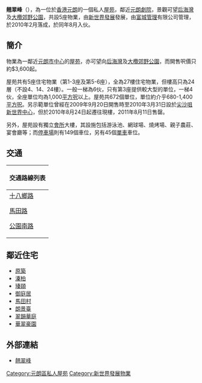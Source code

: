 {{Infobox_housinghk 
| name = 翹翠峰<br/>Emerald Green
| logo= 
| photo = Emerald Green.jpg
| phototitle = 
| address= [[香港|香港]][[元朗|元朗]][[十八鄉路|十八鄉路]]138號
| lot= 元朗市地段第515號餘段
| developer= [[新世界發展|新世界發展]]
| manager= [[富城管理|富城管理]]有限公司
| use = 住宅
| blocknumber = 5
| floor_area = 
| floornumber = 24
| yearofcompletion = 2010年2月
| former = 村屋及田地
| facilities = 會所、停車場
| website = 
}}

'''翹翠峰'''（{{lang-en|'''Emerald Green'''}}），為一位於[[香港|香港]][[元朗|元朗]]的一個私人[[屋苑|屋苑]]，鄰近[[元朗劇院|元朗劇院]]，景觀可望[[后海灣|后海灣]]及[[大欖郊野公園|大欖郊野公園]]，共設5座物業，由[[新世界發展|新世界發展]]發展，由[[富城管理|富城管理]]有限公司管理，於2010年2月落成，於同年8月入伙。

== 簡介 ==
物業為一鄰近[[元朗市中心|元朗市中心]]的[[屋苑|屋苑]]，亦可望向[[后海灣|后海灣]]及[[大欖郊野公園|大欖郊野公園]]，而開售呎價只約$3,600起。

屋苑共有5座住宅物業（第1-3座及第5-6座），全為27樓住宅物業，但樓高只為24層（不設4、14、24樓）。一般一梯為6伙，只有第3座提供較大型的單位，一梯4伙，全座單位均為1,000[[平方呎|平方呎]]以上。屋苑共672個單位，單位約介乎680-1,400[[平方呎|平方呎]]。另示範單位曾經在2009年9月20日開售時至2010年3月31日設於[[尖沙咀|尖沙咀]][[新世界中心|新世界中心]]，但於2010年8月24日起遷往現樓，2011年8月11日售罄。

另外，屋苑設有獨立[[會所|會所]]大樓，其設施包括游泳池、網球場、燒烤場、親子農莊、宴會廳等；而[[停車場|停車場]]則有149個車位，另有45個[[單車|單車]]車位。

== 交通 ==
{| class="mw-collapsible mw-collapsed wikitable" style="background:white; margin: 0 auto; width: auto;" 
! 交通路線列表
|-
|
;[[十八鄉路|十八鄉路]]
{{九龍新界巴士簡單列表|68E|68F|268C_s|K68}}
{{過海隧道巴士簡單列表|968_s1}}
{{新界專線小巴簡單列表|39|39A|39S}}{{新界居民巴士簡單列表|NR967}}
;[[馬田路|馬田路]]
{{九龍新界巴士簡單列表|K68}}{{新界專線小巴簡單列表|604}}
;[[公園南路|公園南路]]
{{九龍新界巴士簡單列表|68E|68F|268C_s|K68}}
{{過海隧道巴士簡單列表|968_s1}}
{{新界專線小巴簡單列表|604}}
|}

== 鄰近住宅 ==
* [[原築|原築]]
* [[溱柏|溱柏]]
* [[瑧頤|瑧頤]]
* [[御庭居|御庭居]]
* [[馬田村|馬田村]]
* [[朗景臺|朗景臺]]
* [[翠韻華庭|翠韻華庭]]
* [[華翠豪園|華翠豪園]]

== 外部連結 ==
*[https://web.archive.org/web/20100327202432/http://www.nwd.com.hk/build/EmeraldGreen/index.html 翹翠峰]

{{新世界發展}}

[[Category:元朗區私人屋苑|Category:元朗區私人屋苑]]
[[Category:新世界發展物業|Category:新世界發展物業]]